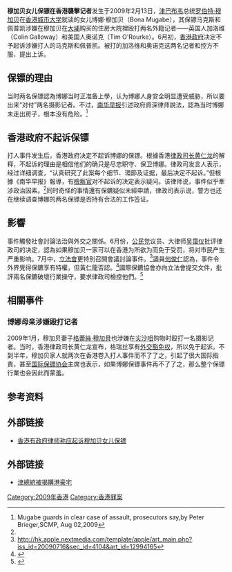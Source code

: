 '''穆加贝女儿保镖在香港襲擊记者'''发生于2009年2月13日，[[津巴布韦|津巴布韦]]总统[[罗伯特·穆加贝|罗伯特·穆加贝]]在[[香港城市大学|香港城市大学]]就读的女儿博娜·穆加贝（Bona Mugabe），其保镖马克斯和佩普凯涉嫌在穆加贝在[[大埔_(香港)|大埔]]购买的住房大院裡殴打两名外籍记者——英国人加洛维（Colin Galloway）和美国人奥诺克（Tim O'Rourke）。6月初，[[香港政府|香港政府]]决定不予起诉涉嫌打人的马克斯和佩普凯。被打的加洛维和奥诺克这两名记者和控方不服，提出上诉。

==保镖的理由==
当时两名保镖認為博娜当时正准备上學，认为博娜人身安全明显遭受威胁，所以要出来“对付”两名摄影记者。不过，[[南华早报|南华早报]]引述政府資深律师說法，認為当时博娜未走出房子，根本没有危险。<ref name="scmp">Mugabe guards in clear case of assault, prosecutors say,by Peter Brieger,SCMP, Aug 02,2009</ref>

==香港政府不起诉保镖==
打人事件发生后，香港政府决定不起诉博娜的保镖。根據香港[[律政司长|律政司长]][[黄仁龙|黄仁龙]]的解释，不起诉的理由是相信他们的确只是尽忠职守、保卫博娜。律政司发言人表示，经过详细调查，“认真研究了此案每个细节、環節及证据，最后决定不起诉。”但根據《南华早报》報導，有[[檢察官|檢察官]]对不起诉的决定表示疑问。该律师说，事件似乎牽涉政治因素。<ref name="scmp"/>同时奇怪的事情還有保鑣疑似未經申請，律政司表示说，警方也还在继续调查博娜的两名保镖是否持有合法的工作签证。

==影響==
事件觸發社會討論法治與外交之關係。6月份，[[公民党_(香港)|公民党]]议员、大律师[[吴霭仪|吴霭仪]]批评律政司的决定，認為如果穆加贝一家可以在香港为所欲为而免于受罚，将对市民产生严重影响。7月中，[[香港立法會|立法會]]更特別召開會議討論事件。<ref>http://hk.apple.nextmedia.com/template/apple/art_main.php?iss_id=20090716&sec_id=4104&art_id=12994165</ref>議員[[何俊仁|何俊仁]]認為，事件令外界覺得保鑣享有特權，但黃仁龍否認。<ref>{{Cite web |url=http://hk.news.yahoo.com/article/090715/4/d7nn.html |title=存档副本 |accessdate=2009-12-04 |archive-date=2009-07-19 |archive-url=https://web.archive.org/web/20090719135049/http://hk.news.yahoo.com/article/090715/4/d7nn.html |dead-url=no }}</ref>國際保鑣協會亦向立法會提交文件，批評兩名保鑣破壞行業操守，要求律政司檢控他們。<ref>{{Cite web |url=http://news.sina.com.hk/cgi-bin/nw/show.cgi/3/1/1/1200782/1.html |title=存档副本 |access-date=2009-12-04 |archive-url=https://web.archive.org/web/20090720080808/http://news.sina.com.hk/cgi-bin/nw/show.cgi/3/1/1/1200782/1.html |archive-date=2009-07-20 |dead-url=yes }}</ref>

==相關事件==
===博娜母亲涉嫌殴打记者===
2009年1月，穆加贝妻子[[格蕾絲·穆加貝|格蕾絲·穆加貝]]也涉嫌在[[尖沙咀|尖沙咀]]购物时殴打一名摄影记者。当时，香港律政司长黄仁龙宣布，格瑞丝享有[[外交豁免权|外交豁免权]]，所以免于起诉。不到半年，穆加贝家人就两次在香港卷入打人事件而不了了之，引起了很大国际指責，甚至[[国际保镖协会|国际保镖协会]]主席也表示，如果博娜保镖事件再不了了之，那么整个保镖行業也会因此而蒙羞。

==参考资料==
{{reflist}}

==外部链接==
*[http://www.voanews.com/chinese/2009-08-02-voa28.cfm 香港有政府律师称应起诉穆加贝女儿保镖]

==外部链接==
*[https://web.archive.org/web/20090221080646/http://news.sina.com.hk/cgi-bin/nw/show.cgi/445/3/1/1037433/1.html 津總統被揭購港豪宅]

{{VOA}}

[[Category:2009年香港|Category:2009年香港]]
[[Category:香港罪案|Category:香港罪案]]
